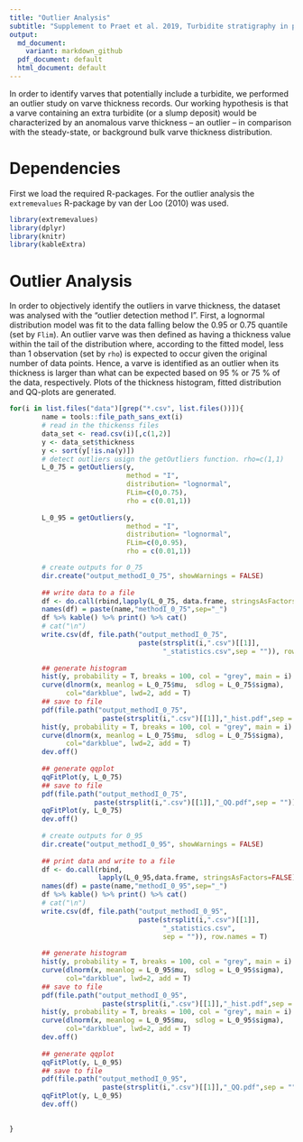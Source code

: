 ```yaml
---
title: "Outlier Analysis"
subtitle: "Supplement to Praet et al. 2019, Turbidite stratigraphy in proglacial lakes; deciphering turbidite trigger mechanisms using a statistical approach"
output:
  md_document:
    variant: markdown_github
  pdf_document: default
  html_document: default
---
```


In order to identify varves that potentially include a turbidite, we performed an outlier study on varve thickness records. Our working hypothesis is that a varve containing an extra turbidite (or a slump deposit) would be characterized by an anomalous varve thickness – an outlier – in comparison with the steady-state, or background bulk varve thickness distribution.

# Dependencies

First we load the required R-packages. For the outlier analysis the `extremevalues` R-package by van der Loo (2010) was used.

```r
library(extremevalues)
library(dplyr)
library(knitr)
library(kableExtra)
```

# Outlier Analysis

In order to objectively identify the outliers in varve thickness, the dataset was analysed with the “outlier detection method I”. First, a lognormal distribution model was fit to the data falling below the 0.95 or 0.75 quantile (set by `Flim`). An outlier varve was then defined as having a thickness value within the tail of the distribution where, according to the fitted model, less than 1 observation (set by `rho`) is expected to occur given the original number of data points. Hence, a varve is identified as an outlier when its thickness is larger than what can be expected based on 95 % or 75 % of the data, respectively. Plots of the thickness histogram, fitted distribution and QQ-plots are generated.

```r
for(i in list.files("data")[grep("*.csv", list.files())]){
        name = tools::file_path_sans_ext(i)
        # read in the thickenss files
        data_set <- read.csv(i)[,c(1,2)]
        y <- data_set$thickness
        y <- sort(y[!is.na(y)])
        # detect outliers usign the getOutliers function. rho=c(1,1)
        L_0_75 = getOutliers(y,
                             method = "I",
                             distribution= "lognormal",
                             FLim=c(0,0.75),
                             rho = c(0.01,1))
        
        L_0_95 = getOutliers(y,
                             method = "I",
                             distribution= "lognormal",
                             FLim=c(0,0.95),
                             rho = c(0.01,1))

        # create outputs for 0_75
        dir.create("output_methodI_0_75", showWarnings = FALSE)
        
        ## write data to a file
        df <- do.call(rbind,lapply(L_0_75, data.frame, stringsAsFactors=FALSE))
        names(df) = paste(name,"methodI_0_75",sep="_")
        df %>% kable() %>% print() %>% cat()
        # cat("\n")
        write.csv(df, file.path("output_methodI_0_75",
                                paste(strsplit(i,".csv")[[1]],
                                      "_statistics.csv",sep = "")), row.names = T)
        
        ## generate histogram
        hist(y, probability = T, breaks = 100, col = "grey", main = i)
        curve(dlnorm(x, meanlog = L_0_75$mu,  sdlog = L_0_75$sigma),
              col="darkblue", lwd=2, add = T)
        ## save to file
        pdf(file.path("output_methodI_0_75",
                       paste(strsplit(i,".csv")[[1]],"_hist.pdf",sep = "")))
        hist(y, probability = T, breaks = 100, col = "grey", main = i)
        curve(dlnorm(x, meanlog = L_0_75$mu,  sdlog = L_0_75$sigma),
              col="darkblue", lwd=2, add = T)
        dev.off()
        
        ## generate qqplot
        qqFitPlot(y, L_0_75)
        ## save to file
        pdf(file.path("output_methodI_0_75",
                     paste(strsplit(i,".csv")[[1]],"_QQ.pdf",sep = "")))
        qqFitPlot(y, L_0_75)
        dev.off()
        
        # create outputs for 0_95
        dir.create("output_methodI_0_95", showWarnings = FALSE)
        
        ## print data and write to a file
        df <- do.call(rbind,
                      lapply(L_0_95,data.frame, stringsAsFactors=FALSE))
        names(df) = paste(name,"methodI_0_95",sep="_")
        df %>% kable() %>% print() %>% cat()
        # cat("\n")
        write.csv(df, file.path("output_methodI_0_95",
                                paste(strsplit(i,".csv")[[1]],
                                      "_statistics.csv",
                                      sep = "")), row.names = T)
        
        ## generate histogram
        hist(y, probability = T, breaks = 100, col = "grey", main = i)
        curve(dlnorm(x, meanlog = L_0_95$mu,  sdlog = L_0_95$sigma),
              col="darkblue", lwd=2, add = T)
        ## save to file
        pdf(file.path("output_methodI_0_95",
                       paste(strsplit(i,".csv")[[1]],"_hist.pdf",sep = "")))
        hist(y, probability = T, breaks = 100, col = "grey", main = i)
        curve(dlnorm(x, meanlog = L_0_95$mu,  sdlog = L_0_95$sigma),
              col="darkblue", lwd=2, add = T)
        dev.off()
        
        ## generate qqplot
        qqFitPlot(y, L_0_95)
        ## save to file
        pdf(file.path("output_methodI_0_95",
                       paste(strsplit(i,".csv")[[1]],"_QQ.pdf",sep = "")))
        qqFitPlot(y, L_0_95)
        dev.off()
        

} 
```

